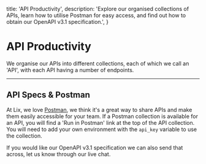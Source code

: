   title: 'API Productivity',
  description:
    'Explore our organised collections of APIs, learn how to utilise Postman for easy access, and find out how to obtain our OpenAPI v3.1 specification.',
}


# API Productivity

We organise our APIs into different collections, each of which we call an 'API', with each API having a number of endpoints.

---

## API Specs & Postman 

At Lix, we love [Postman](https://postman.com), we think it's a great way to share APIs and make them easily accessible for your team. If a Postman collection is available for an API, you will find a 'Run in Postman' link at the top of the API collection. You will need to add your own environment with the `api_key` variable to use the collection.

If you would like our OpenAPI v3.1 specification we can also send that across, let us know through our live chat.